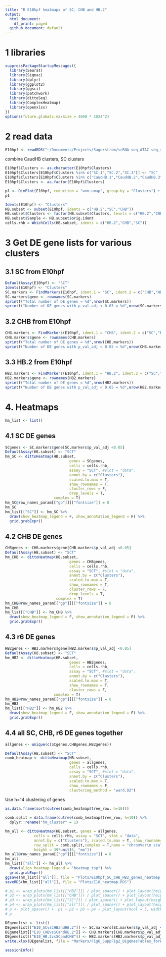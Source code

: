 ```yaml
---
title: "R E10hpf heatmaps of SC, CHB and HB.2"
output:
  html_document:
    df_print: paged
  github_document: default
---
```


# 1 libraries
```r
suppressPackageStartupMessages({
  library(Seurat)
  library(Signac)
  library(dplyr)
  library(ggplot2)
  library(ggsci)
  library(patchwork)
  library(dittoSeq)
  library(ComplexHeatmap)
  library(openxlsx)
})
options(future.globals.maxSize = 4000 * 1024^2)
```

# 2 read data

```r
E10hpf <- readRDS("~/Documents/Projects/Sagerstrom/scRNA-seq_ATAC-seq_reanalysis_2021_07_12/InitialExploration/Neural_subsets/RDSfiles/HB10hpf_neural.RDS")
```

combine CaudHB clusters, SC clusters
```r
E10hpf$Clusters <- as.character(E10hpf$Clusters)
E10hpf$Clusters[E10hpf$Clusters %in% c("SC.1","SC.2","SC.3")] <- "SC"
E10hpf$Clusters[E10hpf$Clusters %in% c("CaudHB.1","CaudHB.2","CaudHB.3")] <- "CHB"
E10hpf$Clusters <- as.factor(E10hpf$Clusters)
```

```r
p1 <- DimPlot(E10hpf, reduction = "wnn.umap", group.by = "Clusters") + scale_color_igv()
p1
```

```r
Idents(E10hpf) <- "Clusters"
HB.subset <- subset(E10hpf, idents = c("HB.2","SC","CHB"))
HB.subset$Clusters <- factor(HB.subset$Clusters, levels = c("HB.2","CHB","SC"))
HB.subset$Sample <- HB.subset$orig.ident
cells.rhb = WhichCells(HB.subset, idents = c("HB.2","CHB","SC"))
```

# 3 Get DE gene lists for various clusters

## 3.1 SC from E10hpf
```r
DefaultAssay(E10hpf) <- "SCT"
Idents(E10hpf) <- "Clusters"
SC.markers <- FindMarkers(E10hpf, ident.1 = "SC", ident.2 = c("CHB","HB.2"), only.pos = TRUE, verbose = F)  
SC.markers$gene <- rownames(SC.markers) 
sprintf("Total number of DE genes = %d",nrow(SC.markers))
sprintf("Number of DE genes with p_val_adj < 0.05 = %d",nrow(SC.markers[SC.markers$p_val_adj < 0.05,]))
```

## 3.2 CHB from E10hpf
```r
CHB.markers <- FindMarkers(E10hpf, ident.1 = "CHB", ident.2 = c("SC","HB.2"), only.pos = TRUE, verbose = F)  
CHB.markers$gene <- rownames(CHB.markers) 
sprintf("Total number of DE genes = %d",nrow(CHB.markers))
sprintf("Number of DE genes with p_val_adj < 0.05 = %d",nrow(CHB.markers[CHB.markers$p_val_adj < 0.05,]))
```

## 3.3 HB.2 from E10hpf
```r
HB2.markers <- FindMarkers(E10hpf, ident.1 = "HB.2", ident.2 = c("SC","CHB"), only.pos = TRUE, verbose = F)   
HB2.markers$gene <- rownames(HB2.markers) 
sprintf("Total number of DE genes = %d",nrow(HB2.markers))
sprintf("Number of DE genes with p_val_adj < 0.05 = %d",nrow(HB2.markers[HB2.markers$p_val_adj < 0.05,]))
```

# 4. Heatmaps

```r
hm_list <- list()
```

## 4.1 SC DE genes
```r
SCgenes <- SC.markers$gene[SC.markers$p_val_adj <0.05]
DefaultAssay(HB.subset) <- "SCT"
hm_SC <- dittoHeatmap(HB.subset, 
                             genes = SCgenes, 
                             cells = cells.rhb, 
                             assay = "SCT", #slot = "data", 
                             annot.by = c("Clusters"), 
                             scaled.to.max = T, 
                             show_rownames = T,
                             cluster_rows = F,
                             drop_levels = T,
                      complex = T)
hm_SC@row_names_param[["gp"]][["fontsize"]] = 8
hm_SC
hm_list[["SC"]] <- hm_SC %>%
  draw(show_heatmap_legend = F, show_annotation_legend = F) %>%
  grid.grabExpr()
```


## 4.2 CHB DE genes
```r
CHBgenes <- CHB.markers$gene[CHB.markers$p_val_adj <0.05]
DefaultAssay(HB.subset) <- "SCT"
hm_CHB <- dittoHeatmap(HB.subset, 
                             genes = CHBgenes, 
                             cells = cells.rhb, 
                             assay = "SCT", #slot = "data", 
                             annot.by = c("Clusters"), 
                             scaled.to.max = T, 
                             show_rownames = T,
                             cluster_rows = F,
                             drop_levels = T,
                       complex = T)
hm_CHB@row_names_param[["gp"]][["fontsize"]] = 8
hm_CHB
hm_list[["CHB"]] <- hm_CHB %>%
  draw(show_heatmap_legend = F, show_annotation_legend = F) %>%
  grid.grabExpr()
```


## 4.3 r6 DE genes

```r
HB2genes <- HB2.markers$gene[HB2.markers$p_val_adj <0.05]
DefaultAssay(HB.subset) <- "SCT"
hm_HB2 <- dittoHeatmap(HB.subset,
                             genes = HB2genes,
                             cells = cells.rhb,
                             assay = "SCT", #slot = "data",
                             annot.by = c("Clusters"),
                             scaled.to.max = T,
                             show_rownames = T,
                             cluster_rows = F,
                      complex = T)
hm_HB2@row_names_param[["gp"]][["fontsize"]] = 8
hm_HB2
hm_list[["HB2"]] <- hm_HB2 %>%
  draw(show_heatmap_legend = F, show_annotation_legend = F) %>%
  grid.grabExpr()
```


## 4.4 all SC, CHB, r6 DE genes together

```r
allgenes <- unique(c(SCgenes,CHBgenes,HB2genes))
```

```r
DefaultAssay(HB.subset) <- "SCT"
comb_heatmap <- dittoHeatmap(HB.subset, 
                             genes = allgenes, 
                             cells = cells.rhb, 
                             assay = "SCT", #slot = "data", 
                             annot.by = c("Clusters"), 
                             scaled.to.max = T, 
                             show_rownames = F,
                             clustering_method = "ward.D2")
```

Use h=14 clustering of genes
```r
as.data.frame(sort(cutree(comb_heatmap$tree_row, h=10)))
```

```r
comb.split = data.frame(cutree(comb_heatmap$tree_row, h=10)) %>%
  dplyr::rename("hm_cluster" = 1) 
```

```r
hm_all <- dittoHeatmap(HB.subset, genes = allgenes,
             cells = cells.rhb, assay = "SCT", slot = "data",
             annot.by = c("Clusters"), scaled.to.max = T, show_rownames = T,
             row_split = comb.split,complex = T,name = "chromVar\n scaled",row_title_gp = gpar(fontsize = 8),
             height = 39*unit(5, "mm"))
hm_all@row_names_param[["gp"]][["fontsize"]] = 8
hm_all
hm_list[["all"]] <- hm_all %>%
  draw(align_heatmap_legend = "heatmap_top") %>%
  grid.grabExpr()
ggsave(hm_list[["all"]], file = "Plots/E10hpf_SC_CHB_HB2_genes_heatmap.png")
saveRDS(hm_list[["all"]], file = "Plots/E10_heatmap.RDS")
```


```r
# p1 <- wrap_plots(hm_list[["HB2"]]) / plot_spacer() + plot_layout(heights = c(1,4.444))
# p2 <- wrap_plots(hm_list[["CHB"]]) / plot_spacer() + plot_layout(heights = c(1.111,4.333))
# p3 <- wrap_plots(hm_list[["SC"]]) / plot_spacer() + plot_layout(heights = c(3.333,2.111))
# p4 <- wrap_plots(hm_list[["all"]]) / plot_spacer() + plot_layout(heights = c(5.444,0.01))
# p <- plot_spacer() +  p1 + p2 + p3 + p4 + plot_layout(ncol = 5, widths = c(0.01,1,1,1.2,2), guides = 'collect')
# p
```

```r
DEgenelist <- list()
DEgenelist[["E10_SCvsCHBandHB.2"]] <- SC.markers[SC.markers$p_val_adj <0.05,]
DEgenelist[["E10_CHBvsSCandHB.2"]] <- CHB.markers[CHB.markers$p_val_adj <0.05,]
DEgenelist[["E10_HB.2vsSCandCHB"]] <- HB2.markers[HB2.markers$p_val_adj <0.05,]
write.xlsx(DEgenelist, file = "Markers/Fig6_SuppFig2_DEgenesTables_forHeatmaps.xlsx", rowNames = T)
```

```r
sessionInfo()
```

